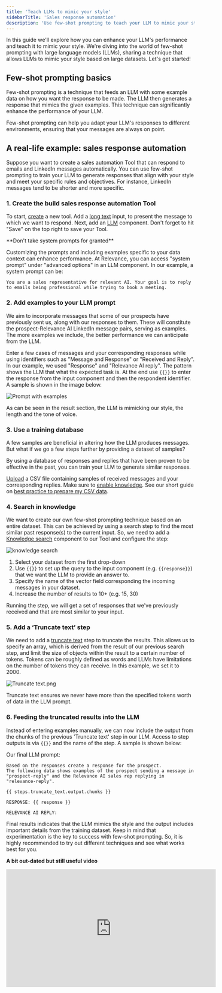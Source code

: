 ```yaml
---
title: 'Teach LLMs to mimic your style'
sidebarTitle: 'Sales response automation'
description: 'Use few-shot prompting to teach your LLM to mimic your style'
---
```


In this guide we'll explore how you can enhance your LLM's performance and teach it to mimic your style. 
We're diving into the world of few-shot prompting with large language models (LLMs), sharing a technique that allows LLMs to 
mimic your style based on large datasets. Let's get started!

## Few-shot prompting basics
Few-shot prompting is a technique that feeds an LLM with some example data on how you want the response to be made. 
The LLM then generates a response that mimics the given examples. This technique can significantly enhance the performance of your LLM.

<Tip>
Few-shot prompting can help you adapt your LLM's responses to different environments, ensuring that your messages are always on point.
</Tip>

## A real-life example: sales response automation
Suppose you want to create a sales automation Tool that can respond to emails and LinkedIn messages automatically. 
You can use few-shot prompting to train your LLM to generate responses that align with your style and meet your specific rules and objectives.
For instance, LinkedIn messages tend to be shorter and more specific.

### 1. Create the build sales response automation Tool
To start, [create](/tool/create-a-tool) a new tool. 
Add a [long text](/tool/user-inputs/long-text-input) input, to present the message to which we want to respond. Next, add an
[LLM](/tool/tool-steps/llms/llm) component.
Don't forget to hit "Save" on the top right to save your Tool.

<Tip>
**Don't take system prompts for granted**

Customizing the prompts and including examples specific to your data context can enhance performance.
At Relevance, you can access "system prompt" under "advanced options" in an LLM component. In our example, a system prompt can be:

`You are a sales representative for relevant AI. Your goal is to reply to emails being professional while trying to book a meeting.`
</Tip>

### 2. Add examples to your LLM prompt
We aim to incorporate messages that some of our prospects have previously sent us, along with our responses to them. 
These will constitute the prospect-Relevance AI LinkedIn message pairs, serving as examples. 
The more examples we include, the better performance we can anticipate from the LLM. 

Enter a few cases of messages and your corresponding responses while using identifiers such as "Message and Response" or "Received and Reply". 
In our example, we used "Response" and "Relevance AI reply". The pattern shows the LLM that what the expected task is.
At the end use `{{}}` to enter the response from the input component and then the respondent identifier. A sample is shown in the image below.

![Prompt with examples](/images/example-use-cases/few-shot-prompt-with-examples.png)

As can be seen in the result section, the LLM is mimicking our style, the length and the tone of voice. 

### 3. Use a training database
A few samples are beneficial in altering how the LLM produces messages. But what if we go a few steps further by providing a dataset of samples?

<Tip>
By using a database of responses and replies that have been proven to be effective in the past, you can train your LLM to generate similar responses. 
</Tip>

[Upload](/knowledge) a CSV file containing samples of received messages and your corresponding replies. 
Make sure to [enable knowledge](/knowledge).
See our short guide on [best practice to prepare my CSV data](/knowledge/).

### 4. Search in knowledge
We want to create our own few-shot prompting technique based on an entire dataset. This can be achieved by using a search step to find the most similar 
past response(s) to the current input. So, we need to add a [Knowledge search](/tool/tool-steps/knowledge-search) component to our Tool and
configure the step:

![knowledge search](/images/example-use-cases/few-shot-prompt-knowledge-search.png)

1. Select your dataset from the first drop-down 
2. Use `{{}}` to set up the query to the input component (e.g. `{{response}}`) that we want the LLM to provide an answer to.
3. Specify the name of the vector field corresponding the incoming messages in your dataset.
4. Increase the number of results to 10+ (e.g. 15, 30)

Running the step, we will get a set of responses that we've previously received and that are most similar to your input.

### 5. Add a ‘Truncate text’ step
We need to add a [truncate text](/tool/tool-steps/truncate-text) step to truncate the results. This allows us to specify an array, which is derived from the result 
of our previous search step, and limit the size of objects within the result to a certain number of tokens. Tokens can be 
roughly defined as words and LLMs have limitations on the number of tokens they can receive. 
In this example, we set it to 2000.

![Truncate text.png](/images/example-use-cases/few-shot-prompt-truncate-text.png)

<Tip>
Truncate text ensures we never have more than the specified tokens worth of data in the LLM prompt.
</Tip>

### 6. Feeding the truncated results into the LLM
Instead of entering examples manually, we can now include the output from the chunks of the previous 'Truncate text' step in our LLM.
Access to step outputs is via `{{}}` and the name of the step. A sample is shown below:

Our final LLM prompt: 

```
Based on the responses create a response for the prospect. 
The following data shows examples of the prospect sending a message in "prospect-reply" and the Relevance AI sales rep replying in "relevance-reply".

{{ steps.truncate_text.output.chunks }}

RESPONSE: {{ response }}

RELEVANCE AI REPLY:
```

Final results indicates that the LLM mimics the style and the output includes important details from the training dataset.
Keep in mind that experimentation is the key to success with few-shot prompting. So, it is highly recommended to try out different techniques 
and see what works best for you.

**A bit out-dated but still useful video**

<iframe width="560" height="315" src="https://www.youtube.com/embed/u2B_zveY_9c" title="YouTube video player" frameborder="0" allow="accelerometer; autoplay; clipboard-write; encrypted-media; gyroscope; picture-in-picture; web-share" allowfullscreen></iframe>
